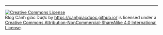 ---

<a rel="license" href="http://creativecommons.org/licenses/by-nc-sa/4.0/"><img alt="Creative Commons License" style="border-width:0" src="https://i.creativecommons.org/l/by-nc-sa/4.0/88x31.png" /></a><br /><span xmlns:dct="http://purl.org/dc/terms/" property="dct:title">Blog Cảnh giác Dược</span> by <a xmlns:cc="http://creativecommons.org/ns#" href="https://canhgiacduoc.github.io/" property="cc:attributionName" rel="cc:attributionURL">https://canhgiacduoc.github.io/</a> is licensed under a <a rel="license" href="http://creativecommons.org/licenses/by-nc-sa/4.0/">Creative Commons Attribution-NonCommercial-ShareAlike 4.0 International License</a>.